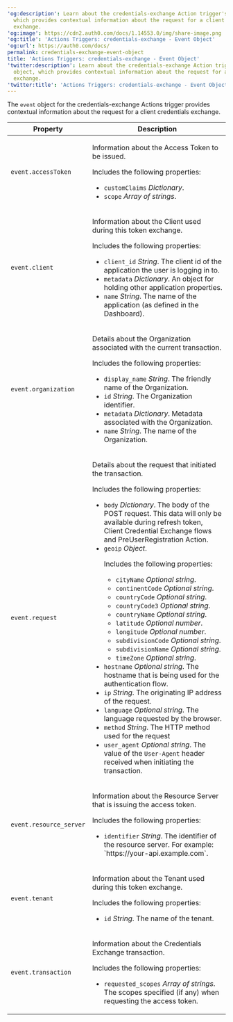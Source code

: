 ---
'og:description': Learn about the credentials-exchange Action trigger's event object,
  which provides contextual information about the request for a client credentials
  exchange.
'og:image': https://cdn2.auth0.com/docs/1.14553.0/img/share-image.png
'og:title': 'Actions Triggers: credentials-exchange - Event Object'
'og:url': https://auth0.com/docs/
permalink: credentials-exchange-event-object
title: 'Actions Triggers: credentials-exchange - Event Object'
'twitter:description': Learn about the credentials-exchange Action trigger's event
  object, which provides contextual information about the request for a client credentials
  exchange.
'twitter:title': 'Actions Triggers: credentials-exchange - Event Object'
---
The `event` object for the credentials-exchange Actions trigger provides contextual information about the request for a client credentials exchange.

<table class="table">
<thead>
<tr>
<th>Property</th>
<th>Description</th>
</tr>
</thead>
<tbody>
<tr>
<td>
<p><code>event.accessToken</code></p>
</td>
<td>
<p>Information about the <Tooltip tip="Authorization credential, in the form of an opaque string or JWT, used to access an API." cta="View Glossary" href="/docs/glossary?term=Access+Token">Access Token</Tooltip> to be issued.</p>
<p>Includes the following properties:</p>
<ul>
<li><code>customClaims</code> <em>Dictionary</em>.</li>
<li><code>scope</code> <em>Array of strings</em>.</li>
</ul>
</td>
</tr>
<tr>
<td>
<p><code>event.client</code></p>
</td>
<td>
<p>Information about the Client used during this token exchange.</p>
<p>Includes the following properties:</p>
<ul>
<li>
<code>client_id</code> <em>String</em>.
            <span>The client id of the application the user is logging in to.</span>
</li>
<li>
<code>metadata</code> <em>Dictionary</em>.
            <span>An object for holding other application properties.</span>
</li>
<li>
<code>name</code> <em>String</em>.
            <span>The name of the application (as defined in the Dashboard).</span>
</li>
</ul>
</td>
</tr>
<tr>
<td>
<p><code>event.organization</code></p>
</td>
<td>
<p>Details about the Organization associated with the current transaction.</p>
<p>Includes the following properties:</p>
<ul>
<li>
<code>display_name</code> <em>String</em>.
            <span>The friendly name of the Organization.</span>
</li>
<li>
<code>id</code> <em>String</em>.
            <span>The Organization identifier.</span>
</li>
<li>
<code>metadata</code> <em>Dictionary</em>.
            <span>Metadata associated with the Organization.</span>
</li>
<li>
<code>name</code> <em>String</em>.
            <span>The name of the Organization.</span>
</li>
</ul>
</td>
</tr>
<tr>
<td>
<p><code>event.request</code></p>
</td>
<td>
<p>Details about the request that initiated the transaction.</p>
<p>Includes the following properties:</p>
<ul>
<li>
<code>body</code> <em>Dictionary</em>.
            <span>The body of the POST request. This data will only be available
              during refresh token, Client Credential Exchange flows and
              PreUserRegistration Action.</span>
</li>
<li>
<code>geoip</code> <em>Object</em>.
            <p>Includes the following properties:</p>
<ul>
<li><code>cityName</code> <em>Optional string</em>.</li>
<li><code>continentCode</code> <em>Optional string</em>.</li>
<li><code>countryCode</code> <em>Optional string</em>.</li>
<li><code>countryCode3</code> <em>Optional string</em>.</li>
<li><code>countryName</code> <em>Optional string</em>.</li>
<li><code>latitude</code> <em>Optional number</em>.</li>
<li><code>longitude</code> <em>Optional number</em>.</li>
<li><code>subdivisionCode</code> <em>Optional string</em>.</li>
<li><code>subdivisionName</code> <em>Optional string</em>.</li>
<li><code>timeZone</code> <em>Optional string</em>.</li>
</ul>
</li>
<li>
<code>hostname</code> <em>Optional string</em>.
            <span>The hostname that is being used for the authentication
              flow.</span>
</li>
<li>
<code>ip</code> <em>String</em>.
            <span>The originating IP address of the request.</span>
</li>
<li>
<code>language</code> <em>Optional string</em>.
            <span>The language requested by the browser.</span>
</li>
<li>
<code>method</code> <em>String</em>.
            <span>The HTTP method used for the request</span>
</li>
<li>
<code>user_agent</code> <em>Optional string</em>.
            <span>The value of the <code>User-Agent</code> header received when
              initiating the transaction.</span>
</li>
</ul>
</td>
</tr>
<tr>
<td>
<p><code>event.resource_server</code></p>
</td>
<td>
<p>
          Information about the Resource Server that is issuing the access token.
        </p>
<p>Includes the following properties:</p>
<ul>
<li>
<code>identifier</code> <em>String</em>.
            <span>The identifier of the resource server. For example:
              `https://your-api.example.com`.</span>
</li>
</ul>
</td>
</tr>
<tr>
<td>
<p><code>event.tenant</code></p>
</td>
<td>
<p>Information about the Tenant used during this token exchange.</p>
<p>Includes the following properties:</p>
<ul>
<li>
<code>id</code> <em>String</em>.
            <span>The name of the tenant.</span>
</li>
</ul>
</td>
</tr>
<tr>
<td>
<p><code>event.transaction</code></p>
</td>
<td>
<p>Information about the Credentials Exchange transaction.</p>
<p>Includes the following properties:</p>
<ul>
<li>
<code>requested_scopes</code> <em>Array of strings</em>.
            <span>The scopes specified (if any) when requesting the access
              token.</span>
</li>
</ul>
</td>
</tr>
</tbody>
</table>
